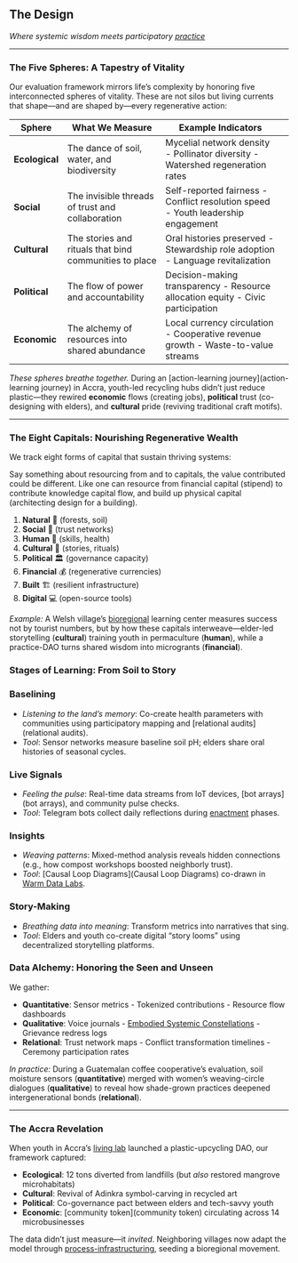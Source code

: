 
## **The Design**  
*Where systemic wisdom meets participatory [practice](/glossary/Practice.md)*  

---

### **The Five Spheres: A Tapestry of Vitality**  
Our evaluation framework mirrors life’s complexity by honoring five interconnected spheres of vitality. These are not silos but living currents that shape—and are shaped by—every regenerative action:  

| Sphere         | What We Measure                                        | Example Indicators                                                                 |     |
| -------------- | ------------------------------------------------------ | ---------------------------------------------------------------------------------- | --- |
| **Ecological** | The dance of soil, water, and biodiversity             | Mycelial network density -  Pollinator diversity -  Watershed regeneration rates   |     |
| **Social**     | The invisible threads of trust and collaboration       | Self-reported fairness -  Conflict resolution speed -  Youth leadership engagement |     |
| **Cultural**   | The stories and rituals that bind communities to place | Oral histories preserved -  Stewardship role adoption -  Language revitalization   |     |
| **Political**  | The flow of power and accountability                   | Decision-making transparency -  Resource allocation equity -  Civic participation  |     |
| **Economic**   | The alchemy of resources into shared abundance         | Local currency circulation -  Cooperative revenue growth -  Waste-to-value streams |     |

*These spheres breathe together.* During an [action-learning journey](action-learning journey) in Accra, youth-led recycling hubs didn’t just reduce plastic—they rewired **economic** flows (creating jobs), **political** trust (co-designing with elders), and **cultural** pride (reviving traditional craft motifs).  

---

### **The Eight Capitals: Nourishing Regenerative Wealth**  
We track eight forms of capital that sustain thriving systems:  

Say something about resourcing from and to capitals, the value contributed could be different. Like one can resource from financial capital (stipend) to contribute knowledge capital flow, and build up physical capital (architecting design for a building).
1. **Natural** 🌱 (forests, soil)  
2. **Social** 👥 (trust networks)  
3. **Human** 🧠 (skills, health)  
4. **Cultural** 🎨 (stories, rituals)  
5. **Political** 🏛️ (governance capacity)  
6. **Financial** 💰 (regenerative currencies)  
7. **Built** 🏗️ (resilient infrastructure)  
8. **Digital** 💻 (open-source tools)  

*Example:* A Welsh village’s [bioregional](/glossary/bioregion.md) learning center measures success not by tourist numbers, but by how these capitals interweave—elder-led storytelling (**cultural**) training youth in permaculture (**human**), while a practice-DAO turns shared wisdom into microgrants (**financial**).  


### **Stages of Learning: From Soil to Story**  

<Steps>

### Baselining

- *Listening to the land’s memory*: Co-create health parameters with communities using participatory mapping and [relational audits](relational audits).  
- *Tool*: Sensor networks measure baseline soil pH; elders share oral histories of seasonal cycles.  

### Live Signals

- *Feeling the pulse*: Real-time data streams from IoT devices, [bot arrays](bot arrays), and community pulse checks.  
- *Tool*: Telegram bots collect daily reflections during [enactment](/processes/enactment) phases. 

### Insights
   - *Weaving patterns*: Mixed-method analysis reveals hidden connections (e.g., how compost workshops boosted neighborly trust).  
   - *Tool*: [Causal Loop Diagrams](Causal Loop Diagrams) co-drawn in [Warm Data Labs](/Practices/Warm%20Data%20Labs.md).  

### Story-Making
   - *Breathing data into meaning*: Transform metrics into narratives that sing.  
   - *Tool*: Elders and youth co-create digital “story looms” using decentralized storytelling platforms. 

</Steps>


### **Data Alchemy: Honoring the Seen and Unseen**  
We gather:  
- **Quantitative**: Sensor metrics -  Tokenized contributions -  Resource flow dashboards  
- **Qualitative**: Voice journals -  [Embodied Systemic Constellations](/Practices/Embodied%20Systemic%20Constellations.md) -  Grievance redress logs  
- **Relational**: Trust network maps -  Conflict transformation timelines -  Ceremony participation rates  

*In practice:* During a Guatemalan coffee cooperative’s evaluation, soil moisture sensors (**quantitative**) merged with women’s weaving-circle dialogues (**qualitative**) to reveal how shade-grown practices deepened intergenerational bonds (**relational**).  

---

### **The Accra Revelation**  
When youth in Accra’s [living lab](/glossary/Living%20Lab.md) launched a plastic-upcycling DAO, our framework captured:  
- **Ecological**: 12 tons diverted from landfills (but *also* restored mangrove microhabitats)  
- **Cultural**: Revival of Adinkra symbol-carving in recycled art  
- **Political**: Co-governance pact between elders and tech-savvy youth  
- **Economic**: [community token](community token) circulating across 14 microbusinesses  

The data didn’t just measure—it *invited*. Neighboring villages now adapt the model through [process-infrastructuring](/processes/process-infrastructuring/overview.md), seeding a bioregional movement.  
